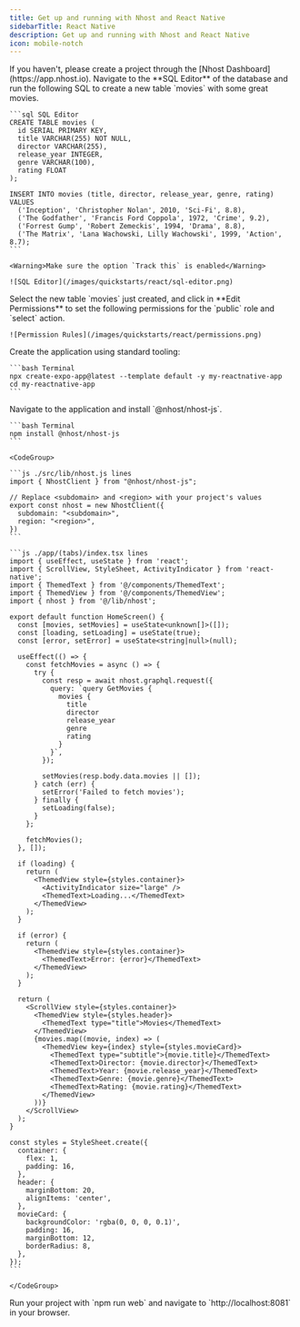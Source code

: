```yaml
---
title: Get up and running with Nhost and React Native
sidebarTitle: React Native
description: Get up and running with Nhost and React Native
icon: mobile-notch
---
```


<Steps>
  <Step title="Create Project">
    If you haven't, please create a project through the [Nhost Dashboard](https://app.nhost.io).
  </Step>

  <Step title="Setup Database">
    Navigate to the **SQL Editor** of the database and run the following SQL to create a new table `movies` with some great movies.

    ```sql SQL Editor
    CREATE TABLE movies (
      id SERIAL PRIMARY KEY,
      title VARCHAR(255) NOT NULL,
      director VARCHAR(255),
      release_year INTEGER,
      genre VARCHAR(100),
      rating FLOAT
    );

    INSERT INTO movies (title, director, release_year, genre, rating) VALUES
      ('Inception', 'Christopher Nolan', 2010, 'Sci-Fi', 8.8),
      ('The Godfather', 'Francis Ford Coppola', 1972, 'Crime', 9.2),
      ('Forrest Gump', 'Robert Zemeckis', 1994, 'Drama', 8.8),
      ('The Matrix', 'Lana Wachowski, Lilly Wachowski', 1999, 'Action', 8.7);
    ```

    <Warning>Make sure the option `Track this` is enabled</Warning>

    ![SQL Editor](/images/quickstarts/react/sql-editor.png)

  </Step>

  <Step title="Permissions">
    Select the new table `movies` just created, and click in **Edit Permissions** to set the following permissions for the `public` role and `select` action.

    ![Permission Rules](/images/quickstarts/react/permissions.png)

  </Step>

  <Step title="Setup the Application">
    Create the application using standard tooling:

    ```bash Terminal
    npx create-expo-app@latest --template default -y my-reactnative-app
    cd my-reactnative-app
    ```

  </Step>

  <Step title="Install the Nhost package">
    Navigate to the application and install `@nhost/nhost-js`.

    ```bash Terminal
    npm install @nhost/nhost-js
    ```

  </Step>

  <Step title="Configure the Nhost client and fetch the list of movies">

    <CodeGroup>

    ```js ./src/lib/nhost.js lines
    import { NhostClient } from "@nhost/nhost-js";

    // Replace <subdomain> and <region> with your project's values
    export const nhost = new NhostClient({
      subdomain: "<subdomain>",
      region: "<region>",
    })
    ```

    ```js ./app/(tabs)/index.tsx lines
    import { useEffect, useState } from 'react';
    import { ScrollView, StyleSheet, ActivityIndicator } from 'react-native';
    import { ThemedText } from '@/components/ThemedText';
    import { ThemedView } from '@/components/ThemedView';
    import { nhost } from '@/lib/nhost';

    export default function HomeScreen() {
      const [movies, setMovies] = useState<unknown[]>([]);
      const [loading, setLoading] = useState(true);
      const [error, setError] = useState<string|null>(null);

      useEffect(() => {
        const fetchMovies = async () => {
          try {
            const resp = await nhost.graphql.request({
              query: `query GetMovies {
                movies {
                  title
                  director
                  release_year
                  genre
                  rating
                }
              }`,
            });

            setMovies(resp.body.data.movies || []);
          } catch (err) {
            setError('Failed to fetch movies');
          } finally {
            setLoading(false);
          }
        };

        fetchMovies();
      }, []);

      if (loading) {
        return (
          <ThemedView style={styles.container}>
            <ActivityIndicator size="large" />
            <ThemedText>Loading...</ThemedText>
          </ThemedView>
        );
      }

      if (error) {
        return (
          <ThemedView style={styles.container}>
            <ThemedText>Error: {error}</ThemedText>
          </ThemedView>
        );
      }

      return (
        <ScrollView style={styles.container}>
          <ThemedView style={styles.header}>
            <ThemedText type="title">Movies</ThemedText>
          </ThemedView>
          {movies.map((movie, index) => (
            <ThemedView key={index} style={styles.movieCard}>
              <ThemedText type="subtitle">{movie.title}</ThemedText>
              <ThemedText>Director: {movie.director}</ThemedText>
              <ThemedText>Year: {movie.release_year}</ThemedText>
              <ThemedText>Genre: {movie.genre}</ThemedText>
              <ThemedText>Rating: {movie.rating}</ThemedText>
            </ThemedView>
          ))}
        </ScrollView>
      );
    }

    const styles = StyleSheet.create({
      container: {
        flex: 1,
        padding: 16,
      },
      header: {
        marginBottom: 20,
        alignItems: 'center',
      },
      movieCard: {
        backgroundColor: 'rgba(0, 0, 0, 0.1)',
        padding: 16,
        marginBottom: 12,
        borderRadius: 8,
      },
    });
    ```

    </CodeGroup>
  </Step>

  <Step title="The end">
    Run your project with `npm run web` and navigate to `http://localhost:8081` in your browser.
  </Step>

</Steps>
